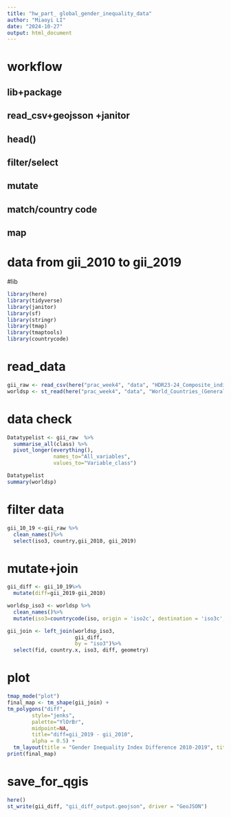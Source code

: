 ```yaml
---
title: "hw_part_ global_gender_inequality_data"
author: "Miaoyi LI"
date: "2024-10-27"
output: html_document
---
```

# workflow
## lib+package
## read_csv+geojsson +janitor
## head()
## filter/select
## mutate
## match/country code
## map

# data from gii_2010 to gii_2019

#lib
```r

library(here)
library(tidyverse)
library(janitor)
library(sf)
library(stringr)
library(tmap)
library(tmaptools)
library(countrycode)
```

# read_data
```r
gii_raw <- read_csv(here("prac_week4", "data", "HDR23-24_Composite_indices_complete_time_series.csv"))
worldsp <- st_read(here("prac_week4", "data", "World_Countries_(Generalized)_9029012925078512962.geojson"))
```

# data check
```r
Datatypelist <- gii_raw  %>% 
  summarise_all(class) %>%
  pivot_longer(everything(), 
               names_to="All_variables", 
               values_to="Variable_class")

Datatypelist
summary(worldsp)
```

# filter data
```r
gii_10_19 <-gii_raw %>%
  clean_names()%>%
  select(iso3, country,gii_2010, gii_2019)
```

# mutate+join
```r
gii_diff <- gii_10_19%>%
  mutate(diff=gii_2019-gii_2010)

worldsp_iso3 <- worldsp %>%
  clean_names()%>%
  mutate(iso3=countrycode(iso, origin = 'iso2c', destination = 'iso3c', warn = FALSE ))

gii_join <- left_join(worldsp_iso3,
                      gii_diff,
                      by = "iso3")%>%
  select(fid, country.x, iso3, diff, geometry)
```

# plot
```r
tmap_mode("plot")
final_map <- tm_shape(gii_join) + 
tm_polygons("diff", 
        style="jenks",
        palette="YlOrBr",
        midpoint=NA,
        title="diff=gii_2019 - gii_2010",
        alpha = 0.5) + 
  tm_layout(title = "Gender Inequality Index Difference 2010-2019", title.position = c("center", "top"), legend.position = c("right", "bottom"))
print(final_map)
```

# save_for_qgis
```r
here()
st_write(gii_diff, "gii_diff_output.geojson", driver = "GeoJSON")
```


